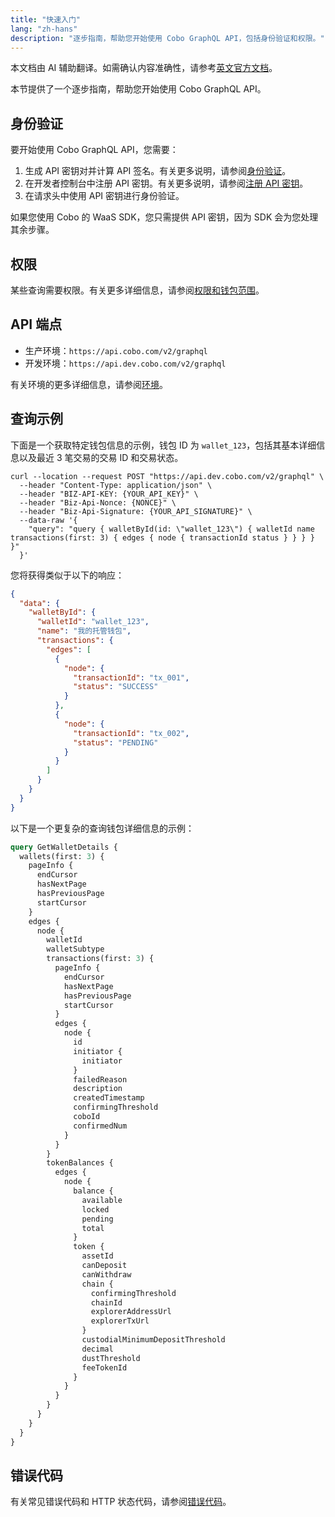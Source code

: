 ```yaml
---
title: "快速入门"
lang: "zh-hans"
description: "逐步指南，帮助您开始使用 Cobo GraphQL API，包括身份验证和权限。"
---
```


<Note>本文档由 AI 辅助翻译。如需确认内容准确性，请参考[英文官方文档](https://www.cobo.com/developers/v2/guides/overview/introduction)。</Note>

本节提供了一个逐步指南，帮助您开始使用 Cobo GraphQL API。

## 身份验证

要开始使用 Cobo GraphQL API，您需要：

1. 生成 API 密钥对并计算 API 签名。有关更多说明，请参阅[身份验证](/v2_cn/guides/overview/cobo-auth)。
2. 在开发者控制台中注册 API 密钥。有关更多说明，请参阅[注册 API 密钥](https://manuals.cobo.com/zh/portal/developer-console/create-api-key)。
3. 在请求头中使用 API 密钥进行身份验证。

<Note>如果您使用 Cobo 的 WaaS SDK，您只需提供 API 密钥，因为 SDK 会为您处理其余步骤。</Note>

## 权限

某些查询需要权限。有关更多详细信息，请参阅[权限和钱包范围](/v2_cn/guides/overview/permissions-and-scopes)。

## API 端点

- 生产环境：`https://api.cobo.com/v2/graphql`
- 开发环境：`https://api.dev.cobo.com/v2/graphql`

有关环境的更多详细信息，请参阅[环境](/v2_cn/guides/overview/environments)。

## 查询示例

下面是一个获取特定钱包信息的示例，钱包 ID 为 `wallet_123`，包括其基本详细信息以及最近 3 笔交易的交易 ID 和交易状态。

```curl
curl --location --request POST "https://api.dev.cobo.com/v2/graphql" \
  --header "Content-Type: application/json" \
  --header "BIZ-API-KEY: {YOUR_API_KEY}" \
  --header "Biz-Api-Nonce: {NONCE}" \
  --header "Biz-Api-Signature: {YOUR_API_SIGNATURE}" \
  --data-raw '{
    "query": "query { walletById(id: \"wallet_123\") { walletId name transactions(first: 3) { edges { node { transactionId status } } } } }"
  }'
```

您将获得类似于以下的响应：

```json
{
  "data": {
    "walletById": {
      "walletId": "wallet_123",
      "name": "我的托管钱包",
      "transactions": {
        "edges": [
          {
            "node": {
              "transactionId": "tx_001",
              "status": "SUCCESS"
            }
          },
          {
            "node": {
              "transactionId": "tx_002",
              "status": "PENDING"
            }
          }
        ]
      }
    }
  }
}
```

以下是一个更复杂的查询钱包详细信息的示例：

```graphql
query GetWalletDetails {
  wallets(first: 3) {
    pageInfo {
      endCursor
      hasNextPage
      hasPreviousPage
      startCursor
    }
    edges {
      node {
        walletId
        walletSubtype
        transactions(first: 3) {
          pageInfo {
            endCursor
            hasNextPage
            hasPreviousPage
            startCursor
          }
          edges {
            node {
              id
              initiator {
                initiator
              }
              failedReason
              description
              createdTimestamp
              confirmingThreshold
              coboId
              confirmedNum
            }
          }
        }
        tokenBalances {
          edges {
            node {
              balance {
                available
                locked
                pending
                total
              }
              token {
                assetId
                canDeposit
                canWithdraw
                chain {
                  confirmingThreshold
                  chainId
                  explorerAddressUrl
                  explorerTxUrl
                }
                custodialMinimumDepositThreshold
                decimal
                dustThreshold
                feeTokenId
              }
            }
          }
        }
      }
    }
  }
}

```

## 错误代码

有关常见错误代码和 HTTP 状态代码，请参阅[错误代码](/v2_cn/api-references/error-codes)。